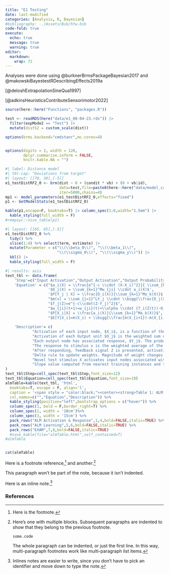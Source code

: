 ```yaml
---
title: "E1 Testing"
date: last-modified
categories: [Analysis, R, Bayesian]
#bibliography: ../Assets/Bib/htw.bib
code-fold: true
execute:
  echo: true
  message: true
  warning: true
editor: 
  markdown: 
    wrap: 72
---
```


Analyses were done using @burknerBrmsPackageBayesian2017 and
@makowskiBayestestRDescribingEffects2019a

[@deloshExtrapolationSineQua1997]

[@adkinsHeuristicsContributeSensorimotor2022]

```r
source(here::here("Functions", "packages.R"))

test <- readRDS(here("data/e1_08-04-23.rds")) |> 
  filter(expMode2 == "Test") |> 
  mutate(distS2 = custom_scale(dist))

options(brms.backend="cmdstanr",mc.cores=4)


options(digits = 2, width = 120,
        dplyr.summarise.inform = FALSE,
        knitr.kable.NA = "")

```

```r
#| label: Distance model
#| tbl-cap: "Deviations from target"
#| layout: [[70, 30],[-5]]
e1_testDistRF2_0 <- brm(dist ~ 0 + (condit * vb) + (0 + vb|id),
                        data=test,file=paste0(here::here("data/model_cache","e1_testDistRF2_0")), 
                        iter=5000,chains=4)
mp1 <- model_parameters(e1_testDistRF2_0,effects="fixed")
p1 <- GetModelStats(e1_testDistRF2_0)

kable(p1,escape=F, booktabs=T) |> column_spec(1:8,width="1.5em") |> 
  kable_styling(full_width = F)
#rempsyc::nice_table(p1) 

```

```r
#| layout: [[65, 65],[-5]]
e1_testDistRF2_0 %>%
  tidy() %>%
  slice(1:4) %>% select(term, estimate) |> 
  mutate(Parameter = c("\\(\\beta_0\\)", "\\(\\beta_1\\)",
                       "\\(\\sigma_0\\)", "\\(\\sigma_y\\)")) |> 
  kbl() |> 
  kable_styling(full_width = F)
```

```r
#| results: asis
text_tbl <- data.frame(
    'Step'=c("Input Activation","Output Activation","Output Probability","Mean Output","Feedback Activation","Update Weights","Extrapolation",""),
    'Equation' = c("$a_i(X) = \\frac{e^{-c \\cdot (X-X_i)^2}}{ \\sum_{k=1}^Me^{-c \\cdot (X-X_i)^2}}$", 
                   '$O_j(X) = \\sum_{k=1}^Mw_{ji} \\cdot a_i(X)$',
                   '$P[Y_j | X] = \\frac{O_i(X)}{\\sum_{k=1}^Mo_k(X)}$',
                   "$m(x) = \\sum_{j=1}^LY_j \\cdot \\bigg[\\frac{O_j(X)}{\\sum_{k=1}^Lo_k(X)}\\bigg]$",
                   "$f_j(Z)=e^{-c\\cdot(Z-Y_j)^2}$",
                   "$w_{ji}(t+1)=w_{ji}(t)+\\alpha \\cdot {f_i(Z(t))-O_j(X(t))} \\cdot a_i(X(t))$",
                   "$P[X_i|X] = \\frac{a_i(X)}{\\sum_{k=1}^Ma_k(X)}$",
                   "$E[Y|X_i]=m(X_i) + \\bigg[\\frac{m(X_{i+1})-m(X_{i-1})}{X_{i+1} - X_{i-1}} \\bigg] \\cdot[X-X_i]$"),
    
    'Description'= c(
            "Activation of each input node, $X_i$, is a function of the Gaussian similarity between the node value and stimulus X. ",
            "Activation of each Output unit $O_j$ is the weighted sum of the input activations and association weights",
            "Each output node has associated response, $Y_j$. The probability of response $Y_j$ is determined by the ratio of output activations",
            "The response to stimulus x is the weighted average of the response probabilities",
            "After responding, feedback signal Z is presented, activating each output node via the Gaussian similarity to the ideal response  ",
            "Delta rule to update weights. Magnitude of weight changes controlled by learning rate parameter alpha.",
            "Novel test stimulus X activates input nodes associated with trained stimuli",
            "Slope value computed from nearest training instances and then added to the response associated with the nearest training instance,m(x)")
)
text_tbl$Step=cell_spec(text_tbl$Step,font_size=12)
text_tbl$Equation=cell_spec(text_tbl$Equation,font_size=18)
almTable=kable(text_tbl, 'html', 
  booktabs=T, escape = F, align='l',
  caption = '<span style = "color:black;"><center><strong>Table 1: ALM & EXAM Equations</strong></center></span>',
  col.names=c("","Equation","Description")) %>%
  kable_styling(position="left",bootstrap_options = c("hover")) %>%
  column_spec(1, bold = F,border_right=T) %>%
  column_spec(2, width = '10cm')%>%
  column_spec(3, width = '15cm') %>%
  pack_rows("ALM Activation & Response",1,4,bold=FALSE,italic=TRUE) %>%
  pack_rows("ALM Learning",5,6,bold=FALSE,italic=TRUE) %>%
  pack_rows("EXAM",7,8,bold=FALSE,italic=TRUE)
  #save_kable(file="almTable.html",self_contained=T)
#almTable


cat(almTable)
```


Here is a footnote reference,[^1] and another.[^2]

[^1]: Here is the footnote.

[^2]: Here's one with multiple blocks. Subsequent paragraphs are
    indented to show that they belong to the previous footnote.

    ```         
    { some.code }
    ```

    The whole paragraph can be indented, or just the first line. In this
    way, multi-paragraph footnotes work like multi-paragraph list items.

This paragraph won't be part of the note, because it isn't indented.

Here is an inline note.[^3]

[^3]: Inlines notes are easier to write, since you don't have to pick an
    identifier and move down to type the note.


### References

::: {#refs}
:::
